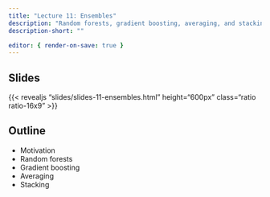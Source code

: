 ```yaml
---
title: "Lecture 11: Ensembles"
description: "Random forests, gradient boosting, averaging, and stacking"
description-short: "" 

editor: { render-on-save: true }
---
```


## Slides

{{< revealjs "slides/slides-11-ensembles.html" height="600px" class="ratio ratio-16x9" >}}


## Outline
- Motivation
- Random forests
- Gradient boosting
- Averaging
- Stacking 